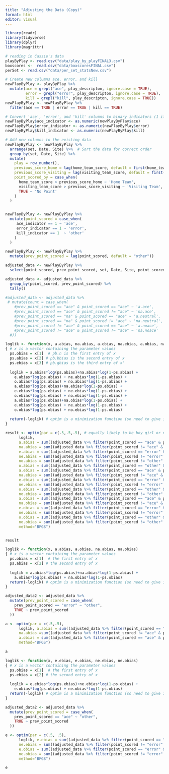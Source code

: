 ```yaml
---
title: "Adjusting the Data (Copy)"
format: html
editor: visual
---
```


```r
library(readr)
library(tidyverse)
library(dplyr)
library(magrittr)

# reading in Cassie's data
playByPlay <- read.csv("data/play_by_playFINAL3.csv")
boxscores <-  read.csv("data/boxscoresFINAL.csv")
perSet <- read.csv("data/per_set_statsNew.csv")

```

```r
# Create new columns ace, error, and kill
newPlayByPlay <- playByPlay %>%
  mutate(ace = grepl("ace", play_descripton, ignore.case = TRUE),
         error = grepl("error", play_descripton, ignore.case = TRUE),
         kill = grepl("kill", play_descripton, ignore.case = TRUE))
newPlayByPlay <- newPlayByPlay %>% 
  filter(ace == TRUE | error == TRUE | kill == TRUE)

# Convert 'ace', 'error', and 'kill' columns to binary indicators (1 if true, 0 if false)
newPlayByPlay$ace_indicator <- as.numeric(newPlayByPlay$ace)
newPlayByPlay$error_indicator <- as.numeric(newPlayByPlay$error)
newPlayByPlay$kill_indicator <- as.numeric(newPlayByPlay$kill)

```

```r
# Add new columns to the existing data
newPlayByPlay <- newPlayByPlay %>%
  arrange(set, Date, Site) %>%  # Sort the data for correct order
  group_by(set, Date, Site) %>%
  mutate(
    play = row_number(),
    previous_score_home = lag(home_team_score, default = first(home_team_score)),
    previous_score_visiting = lag(visiting_team_score, default = first(visiting_team_score)),
    point_scored_by = case_when(
      home_team_score > previous_score_home ~ 'Home Team',
      visiting_team_score > previous_score_visiting ~ 'Visiting Team',
      TRUE ~ 'No Point'
    )
  )



```

```r
newPlayByPlay <- newPlayByPlay %>%
  mutate(point_scored = case_when(
     ace_indicator == 1 ~ 'ace',
     error_indicator == 1 ~ 'error',
     kill_indicator == 1  ~ 'other'
    )
  )

newPlayByPlay <- newPlayByPlay %>%
  mutate(prev_point_scored = lag(point_scored, default = "other"))
```

```r
adjusted_data <- newPlayByPlay %>% 
  select(point_scored, prev_point_scored, set, Date, Site, point_scored_by)
```

```r
adjusted_data <- adjusted_data %>%
  group_by(point_scored, prev_point_scored) %>%
  tally()
```

```r
#adjusted_data <- adjusted_data %>% 
 # mutate(count = case_when(
    #prev_point_scored == "ace" & point_scored == "ace" ~ 'a.ace', 
    #prev_point_scored == "ace" & point_scored != "ace" ~ 'na.ace',
    #prev_point_scored == "na" & point_scored == "ace" ~ 'a.neutral', 
    #prev_point_scored == "na" & point_scored != "ace" ~ 'na.neutral', 
    #prev_point_scored != "ace" & point_scored == "ace" ~ 'a.noace', 
    #prev_point_scored != "ace" & point_scored != "ace" ~ 'na.noace'
  #))

```

```r
loglik <- function(x, a.abias, na.abias, a.ebias, na.ebias, a.obias, na.obias, e.abias, ne.abias, e.ebias, ne.ebias, e.obias, ne.obias, o.abias, no.abias, o.ebias, no.ebias, o.obias, no.obias)
{ # x is a vector containing the parameter values
  ps.obias = x[1]  # pb.n is the first entry of x
  ps.abias = x[2] # pb.bbias is the second entry of x
  ps.ebias = x[3] # pb.gbias is the third entry of x'
  
  loglik = a.abias*log(ps.abias)+na.abias*log(1-ps.abias) + 
    e.abias*log(ps.abias) + ne.abias*log(1-ps.abias) + 
    o.abias*log(ps.abias) + no.abias*log(1-ps.abias) + 
    a.ebias*log(ps.ebias)+na.ebias*log(1-ps.ebias) + 
    e.ebias*log(ps.ebias) + ne.ebias*log(1-ps.ebias) + 
    o.ebias*log(ps.ebias) + no.ebias*log(1-ps.ebias) + 
    a.obias*log(ps.obias)+na.obias*log(1-ps.obias) + 
    e.obias*log(ps.obias) + ne.abias*log(1-ps.obias) + 
    o.obias*log(ps.obias) + no.ebias*log(1-ps.obias)
  
  return(-loglik) # optim is a minimization function (so need to give is negative log likelihood)
}

result <- optim(par = c(.5,.5,.5), # equally likely to be boy girl or neutral
      loglik,
      a.abias = sum((adjusted_data %>% filter(point_scored == "ace" & prev_point_scored == "ace"))$n),
      na.abias = sum((adjusted_data %>% filter(point_scored != "ace" & prev_point_scored == "ace"))$n),
      e.abias = sum((adjusted_data %>% filter(point_scored == "error" & prev_point_scored == "ace"))$n),
      ne.abias = sum((adjusted_data %>% filter(point_scored != "error" & prev_point_scored == "ace"))$n),
      no.abias = sum((adjusted_data %>% filter(point_scored != "other" & prev_point_scored == "ace"))$n),
      o.abias = sum((adjusted_data %>% filter(point_scored == "other" & prev_point_scored == "ace"))$n),
      a.ebias = sum((adjusted_data %>% filter(point_scored == "ace" & prev_point_scored == "error"))$n),
      na.ebias = sum((adjusted_data %>% filter(point_scored != "ace" & prev_point_scored == "error"))$n),
      e.ebias = sum((adjusted_data %>% filter(point_scored == "error" & prev_point_scored == "error"))$n),
      ne.ebias = sum((adjusted_data %>% filter(point_scored != "error" & prev_point_scored == "error"))$n),
      o.ebias = sum((adjusted_data %>% filter(point_scored == "other" & prev_point_scored == "error"))$n),
      no.ebias = sum((adjusted_data %>% filter(point_scored != "other" & prev_point_scored == "error"))$n),
      a.obias = sum((adjusted_data %>% filter(point_scored == "ace" & prev_point_scored == "other"))$n),
      na.obias = sum((adjusted_data %>% filter(point_scored != "ace" & prev_point_scored == "other"))$n),
      e.obias = sum((adjusted_data %>% filter(point_scored == "error" & prev_point_scored == "other"))$n),
      ne.obias = sum((adjusted_data %>% filter(point_scored != "error" & prev_point_scored == "other"))$n),
      o.obias = sum((adjusted_data %>% filter(point_scored == "other" & prev_point_scored == "other"))$n),
      no.obias = sum((adjusted_data %>% filter(point_scored != "other" & prev_point_scored == "other"))$n),
      method="BFGS")


result

```

```r
loglik <- function(x, a.abias, a.obias, na.abias, na.obias)
{ # x is a vector containing the parameter values
  ps.obias = x[1]  # the first entry of x
  ps.abias = x[2] # the second entry of x
  
  loglik = a.abias*log(ps.abias)+na.abias*log(1-ps.abias) + 
    a.obias*log(ps.obias) + na.obias*log(1-ps.obias)
  return(-loglik) # optim is a minimization function (so need to give is negative log likelihood)
}

adjusted_data2 <- adjusted_data %>%
  mutate(prev_point_scored = case_when(
    prev_point_scored == "error" ~ "other",
    TRUE ~ prev_point_scored
  ))

a <- optim(par = c(.5,.5), 
      loglik, a.abias = sum((adjusted_data %>% filter(point_scored == "ace" & prev_point_scored == "ace"))$n),
      na.abias =sum((adjusted_data %>% filter(point_scored != "ace" & prev_point_scored == "ace"))$n),
      a.obias = sum((adjusted_data %>% filter(point_scored == "ace" & prev_point_scored == "other"))$n), na.obias = sum((adjusted_data %>% filter(point_scored != "ace" & prev_point_scored == "other"))$n),
      method="BFGS")

a

```

```r
loglik <- function(x, e.ebias, e.obias, ne.ebias, ne.obias)
{ # x is a vector containing the parameter values
  ps.obias = x[1]  # the first entry of x
  ps.ebias = x[2] # the second entry of x
  
  loglik = e.ebias*log(ps.ebias)+ne.ebias*log(1-ps.ebias) + 
    e.obias*log(ps.obias) + ne.obias*log(1-ps.obias)
  return(-loglik) # optim is a minimization function (so need to give is negative log likelihood)
}

adjusted_data2 <- adjusted_data %>%
  mutate(prev_point_scored = case_when(
    prev_point_scored == "ace" ~ "other",
    TRUE ~ prev_point_scored
  ))

e <- optim(par = c(.5, .5), 
      loglik, e.ebias = sum((adjusted_data %>% filter(point_scored == "error" & prev_point_scored == "error"))$n),
      ne.ebias = sum((adjusted_data %>% filter(point_scored != "error" & prev_point_scored == "error"))$n),
      e.obias = sum((adjusted_data %>% filter(point_scored == "error" & prev_point_scored == "other"))$n),
      ne.obias = sum((adjusted_data %>% filter(point_scored != "error" & prev_point_scored == "other"))$n),
      method="BFGS")

e
```
